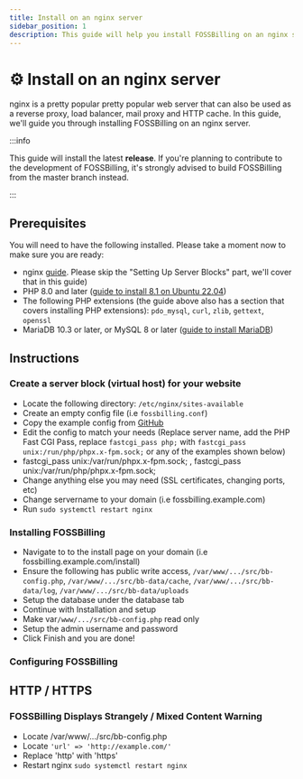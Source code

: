 ```yaml
---
title: Install on an nginx server
sidebar_position: 1
description: This guide will help you install FOSSBilling on an nginx server
---
```


# :gear: Install on an nginx server
nginx is a pretty popular pretty popular web server that can also be used as a reverse proxy, load balancer, mail proxy and HTTP cache. In this guide, we'll guide you through installing FOSSBilling on an nginx server.

:::info

This guide will install the latest **release**. If you're planning to contribute to the development of FOSSBilling, it's strongly advised to build FOSSBilling from the master branch instead.

:::

## Prerequisites
You will need to have the following installed. Please take a moment now to make sure you are ready:
* nginx [guide](https://www.digitalocean.com/community/tutorial_collections/how-to-install-nginx). Please skip the "Setting Up Server Blocks" part, we'll cover that in this guide)
* PHP 8.0 and later ([guide to install 8.1 on Ubuntu 22.04](https://www.digitalocean.com/community/tutorials/how-to-install-php-8-1-and-set-up-a-local-development-environment-on-ubuntu-22-04))
* The following PHP extensions (the guide above also has a section that covers installing PHP extensions): `pdo_mysql`, `curl`, `zlib`, `gettext`, `openssl`
* MariaDB 10.3 or later, or MySQL 8 or later ([guide to install MariaDB](https://www.digitalocean.com/community/tutorial_collections/how-to-install-mariadb)) 

## Instructions

### Create a server block (virtual host) for your website
* Locate the following directory: `/etc/nginx/sites-available`
* Create an empty config file (i.e `fossbilling.conf`) 
* Copy the example config from [GitHub](https://github.com/FOSSBilling/FOSSBilling/blob/main/data/nginx.conf)
* Edit the config to match your needs (Replace server name, add the PHP Fast CGI Pass, replace `fastcgi_pass php;` with `fastcgi_pass unix:/run/php/phpx.x-fpm.sock;` or any of the examples shown below) 
* fastcgi_pass unix:/var/run/phpx.x-fpm.sock; , fastcgi_pass unix:/var/run/php/phpx.x-fpm.sock;
* Change anything else you may need (SSL certificates, changing ports, etc)  
* Change servername to your domain (i.e fossbilling.example.com) 
* Run `sudo systemctl restart nginx`
### Installing FOSSBilling
* Navigate to  to the install page on your domain (i.e fossbilling.example.com/install) 
* Ensure the following has public write access, `/var/www/.../src/bb-config.php`, `/var/www/.../src/bb-data/cache`, `/var/www/.../src/bb-data/log`, `/var/www/.../src/bb-data/uploads`
* Setup the database under the database tab
* Continue with Installation and setup
* Make var`/www/.../src/bb-config.php` read only
* Setup the admin username and password
* Click Finish and you are done!
### Configuring FOSSBilling



## HTTP / HTTPS

### FOSSBilling Displays Strangely / Mixed Content Warning
* Locate /var/www/.../src/bb-config.php
* Locate `'url' => 'http://example.com/'` 
* Replace 'http' with 'https'
* Restart nginx ` sudo systemctl restart nginx ` 
